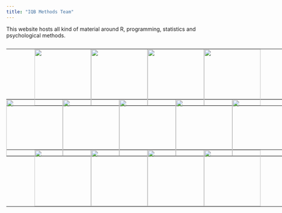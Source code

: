 ```yaml
---
title: "IQB Methods Team"
---
```


This website hosts all kind of material around R, programming, statistics and psychological methods.

<head>
<style>
table, th, td {
  margin-bottom: 0px;
  padding: 0px;
  margin-top: -18px;
}
</style>
</head>

</br>

<table style="width:900px">
<tr>
    <th style="width:75px"></th>
    </th>
    <th style="width:150px">
        <a href="https://weirichs.github.io/eatTools/index.html"><img src="./logos/eatTools.png" style="width:150px;height:150px;"></a>
    </th>
    <th style="width:150px">
      <a href="https://beckerbenj.github.io/eatFDZ/"><img src="./logos/eatFDZ.png" style="width:150px;height:150px;"></a>
      </th>
    <th style="width:150px">
      <a href="https://beckerbenj.github.io/eatCodebook/"><img src="./logos/eatCodebook.png" style="width:150px;height:150px;"></a>
    </th>
    <th style="width:150px">
      <a href="https://beckerbenj.github.io/eatATA/"><img src="./logos/eatATA.png" style="width:150px;height:150px;"></a>
    </th>
    <th style="width:150px"></th>
    <th style="width:75px"></th>
</tr>
</table>

<table style="width:900px">
<tr>
    <th style="width:150px">
      <a href="https://beckerbenj.github.io/eatGADS/"><img src="./logos/eatGADS.png" style="width:150px;height:150px;"></a>
    </th>
    <th style="width:150px">
      <a href="https://beckerbenj.github.io/eatRecode/"><img src="./logos/eatRecode.png" style="width:150px;height:150px;"></a>
    </th>
    <th style="width:150px">
       <img src="./logos/eat.png" style="width:150px;height:150px;">
    </th>
    <th style="width:150px">
      <a href="https://sachseka.github.io/eatPrep/"><img src="./logos/eatPrep.png" style="width:150px;height:150px;"></a>
    </th>
    <th style="width:150px">
      <img src="./logos/eatPrepTBA.png" style="width:150px;height:150px;"></a>
    </th>
    <th style="width:150px"></th>
</tr>
</table>


<table style="width:900px">
<tr>
    <th style="width:75px"></th>
    <th style="width:150px">
      <a href="https://github.com/weirichs/eatModel"><img src="./logos/eatModel.png" style="width:150px;height:150px;"></a>
    </th>
    <th style="width:150px">
      <a href="https://weirichs.github.io/eatRep/"><img src="./logos/eatRep.png" style="width:150px;height:150px;"></a>
    </th>
    <th style="width:150px">
      <a href="https://beckerbenj.github.io/eatAnalysis/index.html"><img src="./logos/eatAnalysis.png" style="width:150px;height:150px;"></a>
    </th>
    <th style="width:150px">
      <a href="https://nickhaf.github.io/eatPlot/"><img src="./logos/eatPlot.png" style="width:150px;height:150px;"></a>
    </th>
    <th style="width:150px"></th>
    <th style="width:75px"></th>
</tr>
</table>